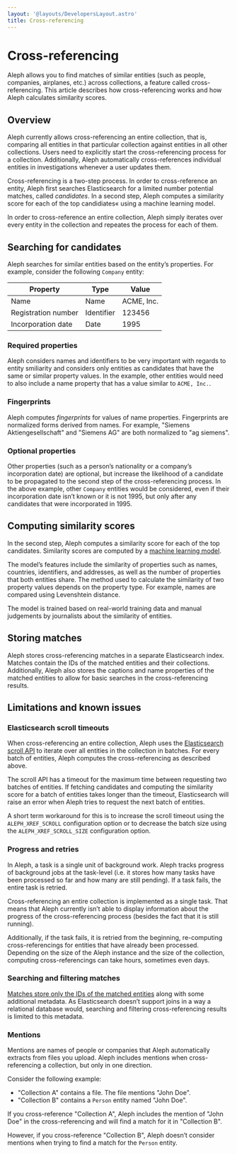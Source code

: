 ```yaml
---
layout: '@layouts/DevelopersLayout.astro'
title: Cross-referencing
---
```


# Cross-referencing

<p class="lead">Aleph allows you to find matches of similar entities (such as people, companies, airplanes, etc.) across collections, a feature called cross-referencing. This article describes how cross-referencing works and how Aleph calculates similarity scores.</p>

## Overview

Aleph currently allows cross-referencing an entire collection, that is, comparing all entities in that particular collection against entities in all other collections. Users need to explicitly start the cross-referencing process for a collection. Additionally, Aleph automatically cross-references individual entities in investigations whenever a user updates them.

Cross-referencing is a two-step process. In order to cross-reference an entity, Aleph first searches Elasticsearch for a limited number potential matches, called *candidates*. In a second step, Aleph computes a similarity score for each of the top candidiates« using a machine learning model.

In order to cross-reference an entire collection, Aleph simply iterates over every entity in the collection and repeates the process for each of them.

## Searching for candidates

Aleph searches for similar entities based on the entity’s properties. For example, consider the following `Company` entity:

| Property | Type | Value |
| --- | --- | --- |
| Name | Name | ACME, Inc. |
| Registration number | Identifier | 123456 |
| Incorporation date | Date | 1995 | 

### Required properties

Aleph considers names and identifiers to be very important with regards to entity smiliarity and considers only entities as candidates that have the same or similar property values. In the example, other entities would need to also include a name property that has a value similar to `ACME, Inc.`.

### Fingerprints

Aleph computes *fingerprints* for values of name properties. Fingerprints are normalized forms derived from names. For example, "Siemens Aktiengesellschaft" and "Siemens AG" are both normalized to "ag siemens".

### Optional properties

Other properties (such as a person’s nationality or a company’s incorporation date) are optional, but increase the likelihood of a candidate to be propagated to the second step of the cross-referencing process. In the above example, other `Company` entities would be considered, even if their incorporation date isn’t known or it is not 1995, but only after any candidates that were incorporated in 1995.

## Computing similarity scores

In the second step, Aleph computes a similarity score for each of the top candidates. Similarity scores are computed by a [machine learning model](https://github.com/alephdata/followthemoney-compare).

The model’s features include the similarity of properties such as names, countries, identifiers, and addresses, as well as the number of properties that both entities share. The method used to calculate the similarity of two property values depends on the property type. For example, names are compared using Levenshtein distance.

The model is trained based on real-world training data and manual judgements by journalists about the similarity of entities.

## Storing matches

Aleph stores cross-referencing matches in a separate Elasticsearch index. Matches contain the IDs of the matched entities and their collections. Additionally, Aleph also stores the captions and name properties of the matched entities to allow for basic searches in the cross-referencing results.

## Limitations and known issues

### Elasticsearch scroll timeouts

When cross-referencing an entire collection, Aleph uses the [Elasticsearch scroll API](https://www.elastic.co/guide/en/elasticsearch/reference/current/scroll-api.html) to iterate over all entities in the collection in batches. For every batch of entities, Aleph computes the cross-referencing as described above.

The scroll API has a timeout for the maximum time between requesting two batches of entities. If fetching candidates and computing the similarity score for a batch of entities takes longer than the timeout, Elasticsearch will raise an error when Aleph tries to request the next batch of entities.

A short term workaround for this is to increase the scroll timeout using the `ALEPH_XREF_SCROLL` configuration option or to decrease the batch size using the `ALEPH_XREF_SCROLL_SIZE` configuration option.

### Progress and retries

In Aleph, a task is a single unit of background work. Aleph tracks progress of background jobs at the task-level (i.e. it stores how many tasks have been processed so far and how many are still pending). If a task fails, the entire task is retried.

Cross-referencing an entire collection is implemented as a single task. That means that Aleph currently isn’t able to display information about the progress of the cross-referencing process (besides the fact that it is still running).

Additionally, if the task fails, it is retried from the beginning, re-computing cross-referencings for entities that have already been processed. Depending on the size of the Aleph instance and the size of the collection, computing cross-referencings can take hours, sometimes even days.

### Searching and filtering matches

[Matches store only the IDs of the matched entities](#storing-matches) along with some additional metadata. As Elasticsearch doesn’t support joins in a way a relational database would, searching and filtering cross-referencing results is limited to this metadata.

### Mentions

Mentions are names of people or companies that Aleph automatically extracts from files you upload. Aleph includes mentions when cross-referencing a collection, but only in one direction.

Consider the following example:

* "Collection A" contains a file. The file mentions "John Doe".
* "Collection B" contains a `Person` entity named "John Doe".

If you cross-reference "Collection A", Aleph includes the mention of "John Doe" in the cross-referencing and will find a match for it in "Collection B".

However, if you cross-reference "Collection B", Aleph doesn’t consider mentions when trying to find a match for the `Person` entity.
